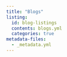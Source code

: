 ```yaml
---
title: "Blogs"
listing: 
  id: blog-listings
  contents: blogs.yml
  categories: true
metadata-files: 
  - _metadata.yml
---
```


